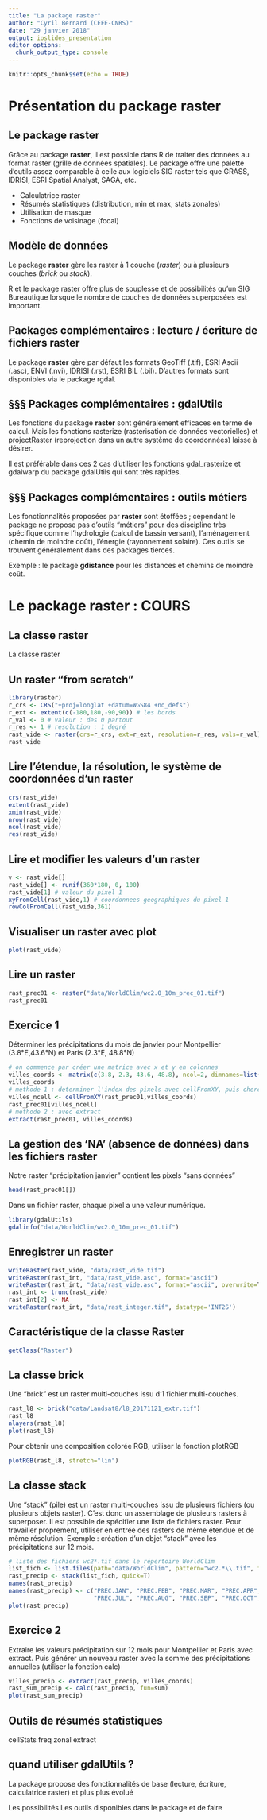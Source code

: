 ```yaml
---
title: "La package raster"
author: "Cyril Bernard (CEFE-CNRS)"
date: "29 janvier 2018"
output: ioslides_presentation
editor_options: 
  chunk_output_type: console
---
```


```r
knitr::opts_chunk$set(echo = TRUE)
```

# Présentation du package raster

## Le package raster

Grâce au package **raster**, il est possible dans R de traiter des données au format raster (grille de données spatiales). Le package offre une palette d'outils assez comparable à celle aux logiciels SIG raster tels que GRASS, IDRISI, ESRI Spatial Analyst, SAGA, etc.

- Calculatrice raster
- Résumés statistiques (distribution, min et max, stats zonales)
- Utilisation de masque
- Fonctions de voisinage (focal)

## Modèle de données

Le package **raster** gère les raster à 1 couche (_raster_) ou à plusieurs couches (_brick_ ou _stack_).

R et le package raster offre plus de souplesse et de possibilités qu'un SIG Bureautique lorsque le nombre de couches de données superposées est important.

## Packages complémentaires : lecture / écriture de fichiers raster

Le package **raster** gère par défaut les formats GeoTiff (.tif), ESRI Ascii (.asc), ENVI (.nvi), IDRISI (.rst), ESRI BIL (.bil). 
D'autres formats sont disponibles via le package rgdal.


## §§§ Packages complémentaires : gdalUtils

Les fonctions du package **raster** sont généralement efficaces en terme de calcul. Mais les fonctions rasterize (rasterisation de données vectorielles) et projectRaster (reprojection dans un autre système de coordonnées) laisse à désirer. 

Il est préférable dans ces 2 cas d'utiliser les fonctions gdal_rasterize et gdalwarp du package gdalUtils qui sont très rapides.

## §§§ Packages complémentaires : outils métiers

Les fonctionnalités proposées par **raster** sont étoffées ; cependant le package ne propose pas d'outils "métiers" pour des discipline très spécifique comme l'hydrologie (calcul de bassin versant), l'aménagement (chemin de moindre coût), l'énergie (rayonnement solaire). Ces outils se trouvent généralement dans des packages tierces.

Exemple : le package **gdistance** pour les distances et chemins de moindre coût.

# Le package raster : COURS

## La classe raster

La classe raster 

## Un raster "from scratch"

```r
library(raster)
r_crs <- CRS("+proj=longlat +datum=WGS84 +no_defs")
r_ext <- extent(c(-180,180,-90,90)) # les bords 
r_val <- 0 # valeur : des 0 partout
r_res <- 1 # resolution : 1 degré
rast_vide <- raster(crs=r_crs, ext=r_ext, resolution=r_res, vals=r_val)
rast_vide
```

## Lire l'étendue, la résolution, le système de coordonnées d'un raster
```r
crs(rast_vide)
extent(rast_vide)
xmin(rast_vide)
nrow(rast_vide)
ncol(rast_vide)
res(rast_vide)
```

## Lire et modifier les valeurs d'un raster
```r
v <- rast_vide[]
rast_vide[] <- runif(360*180, 0, 100)
rast_vide[1] # valeur du pixel 1
xyFromCell(rast_vide,1) # coordonnees geographiques du pixel 1
rowColFromCell(rast_vide,361)
```

## Visualiser un raster avec plot
```r
plot(rast_vide)
```

## Lire un raster
```r
rast_prec01 <- raster("data/WorldClim/wc2.0_10m_prec_01.tif")
rast_prec01
```


## Exercice 1
Déterminer les précipitations du mois de janvier pour Montpellier (3.8°E,43.6°N) et Paris (2.3°E, 48.8°N)
```r
# on commence par créer une matrice avec x et y en colonnes
villes_coords <- matrix(c(3.8, 2.3, 43.6, 48.8), ncol=2, dimnames=list(c("MTP","PAR"), c("long","lat")))
villes_coords
# methode 1 : determiner l'index des pixels avec cellFromXY, puis chercher la valeur
villes_ncell <- cellFromXY(rast_prec01,villes_coords)
rast_prec01[villes_ncell]
# methode 2 : avec extract
extract(rast_prec01, villes_coords)
```

## La gestion des 'NA' (absence de données) dans les fichiers raster
Notre raster "précipitation janvier" contient les pixels "sans données"
```r
head(rast_prec01[])
```
Dans un fichier raster, chaque pixel a une valeur numérique. 
```r
library(gdalUtils)
gdalinfo("data/WorldClim/wc2.0_10m_prec_01.tif")
```

## Enregistrer un raster
```r
writeRaster(rast_vide, "data/rast_vide.tif")
writeRaster(rast_int, "data/rast_vide.asc", format="ascii")
writeRaster(rast_int, "data/rast_vide.asc", format="ascii", overwrite=T, NAflag=-99)
rast_int <- trunc(rast_vide)
rast_int[2] <- NA
writeRaster(rast_int, "data/rast_integer.tif", datatype='INT2S')
```

## Caractéristique de la classe Raster
```r
getClass("Raster")
```

## La classe brick
Une "brick" est un raster multi-couches issu d'1 fichier multi-couches.
```r
rast_l8 <- brick("data/Landsat8/l8_20171121_extr.tif")
rast_l8
nlayers(rast_l8)
plot(rast_l8)
```

Pour obtenir une composition colorée RGB, utiliser la fonction plotRGB
```r
plotRGB(rast_l8, stretch="lin")
```


## La classe stack
Une "stack" (pile) est un raster multi-couches issu de plusieurs fichiers (ou plusieurs objets raster).
C'est donc un assemblage de plusieurs rasters à superposer. Il est possible de spécifier une liste de fichiers raster.
Pour travailler proprement, utiliser en entrée des rasters de même étendue et de même résolution.
Exemple : création d'un objet "stack" avec les précipitations sur 12 mois.

```r
# liste des fichiers wc2*.tif dans le répertoire WorldClim
list_fich <- list.files(path="data/WorldClim", pattern="wc2.*\\.tif", full.names=T)
rast_precip <- stack(list_fich, quick=T)
names(rast_precip)
names(rast_precip) <- c("PREC.JAN", "PREC.FEB", "PREC.MAR", "PREC.APR", "PREC.MAY", "PREC.JUN",
                        "PREC.JUL", "PREC.AUG", "PREC.SEP", "PREC.OCT", "PREC.NOV", "PREC.DEC")
plot(rast_precip)
```

## Exercice 2
Extraire les valeurs précipitation sur 12 mois pour Montpellier et Paris avec extract.
Puis générer un nouveau raster avec la somme des précipitations annuelles (utiliser la fonction calc)
```r
villes_precip <- extract(rast_precip, villes_coords)
rast_sum_precip <- calc(rast_precip, fun=sum)
plot(rast_sum_precip)
```

## Outils de résumés statistiques
cellStats
freq
zonal
extract

## 

## quand utiliser gdalUtils ?


La package propose des fonctionnalités de base (lecture, écriture, calculatrice raster) et plus plus évolué


Les possibilités  Les outils disponibles dans le package et de faire 

